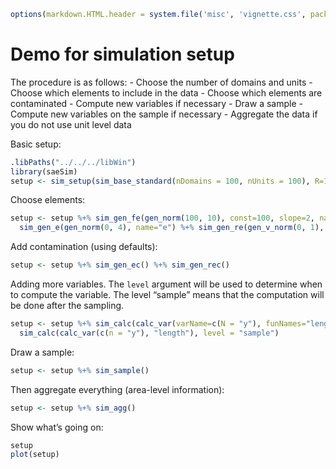 <!--
%\VignetteEngine{knitr::knitr}
%\VignetteIndexEntry{sim_setup elements}
-->
```r
options(markdown.HTML.header = system.file('misc', 'vignette.css', package='knitr'))
```

# Demo for simulation setup

The procedure is as follows:
- Choose the number of domains and units
- Choose which elements to include in the data
- Choose which elements are contaminated
- Compute new variables if necessary
- Draw a sample
- Compute new variables on the sample if necessary
- Aggregate the data if you do not use unit level data

Basic setup:

```r
.libPaths("../../../libWin")
library(saeSim)
setup <- sim_setup(sim_base_standard(nDomains = 100, nUnits = 100), R=100, simName="demo", idC=TRUE)
```

Choose elements:
```r
setup <- setup %+% sim_gen_fe(gen_norm(100, 10), const=100, slope=2, name="x") %+%
  sim_gen_e(gen_norm(0, 4), name="e") %+% sim_gen_re(gen_v_norm(0, 1), name="v")
```

Add contamination (using defaults):
```r
setup <- setup %+% sim_gen_ec() %+% sim_gen_rec()
```

Adding more variables. The `level` argument will be used to determine when to compute the variable. The level "sample" means that the computation will be done after the sampling.
```r
setup <- setup %+% sim_calc(calc_var(varName=c(N = "y"), funNames="length", exclude=NULL), level="population") %+%
  sim_calc(calc_var(c(n = "y"), "length"), level = "sample")
```

Draw a sample:
```r
setup <- setup %+% sim_sample()
```

Then aggregate everything (area-level information):
```r
setup <- setup %+% sim_agg()
```

Show what's going on:
```r
setup
plot(setup)
```



